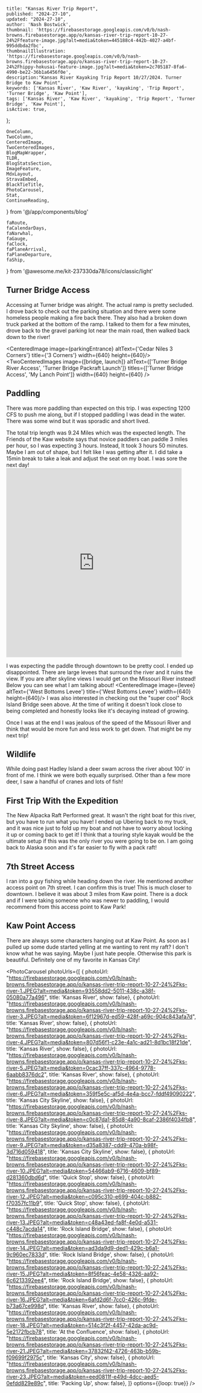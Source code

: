 
    title: "Kansas River Trip Report",
    published: "2024-27-10",
    updated: "2024-27-10",
    author: 'Nash Bostwick',
    thumbnail: 'https://firebasestorage.googleapis.com/v0/b/nash-browns.firebasestorage.app/o/kansas-river-trip-report-10-27-24%2Ffeature-image.jpg?alt=media&token=445188c4-442b-4027-a4bf-995ddbda2fbc',
    thumbnailIllustration: 'https://firebasestorage.googleapis.com/v0/b/nash-browns.firebasestorage.app/o/kansas-river-trip-report-10-27-24%2Fhippy-hokusai-feature-image.jpg?alt=media&token=2c705187-8fa6-4990-be22-36b1a6456f0e',
    description:"Kansas River Kayaking Trip Report 10/27/2024. Turner Bridge to Kaw Point",
    keywords: ['Kansas River', 'Kaw River', 'kayaking', 'Trip Report', 'Turner Bridge', 'Kaw Point'],
    tags: ['Kansas River', 'Kaw River', 'kayaking', 'Trip Report', 'Turner Bridge', 'Kaw Point'],
    isActive: true,
};




    OneColumn,
    TwoColumn,
    CenteredImage, 
    TwoCenteredImages, 
    BlogMapWrapper,
    TLDR,
    BlogStatsSection,
    ImageFeature,
    MdxLayout,
    StravaEmbed,
    BlackTieTitle,
    PhotoCarousel,
    Stat,
    ContinueReading,
} from '@/app/components/blog'

    faRoute,
    faCalendarDays,
    faNarwhal,
    faGauge,
    faClock,
    faPlaneArrival,
    faPlaneDeparture,
    faShip,
} from '@awesome.me/kit-237330da78/icons/classic/light'

<ImageFeature
title='Kansas River Trip Report'
image={featureImage}
/>

<BlogStatsSection>
    <Stat title={'Distance'} stat={'9 Mi'} icon={faRoute}/>
    <Stat title={'Days'} stat={'1'} icon={faCalendarDays}/>
    <Stat title={'Speed(CFS)'} stat={'1200'} icon={faGauge}/>
    <Stat title={'Paddle Time'} stat={'3:39:17'} icon={faClock}/>
    <Stat title={'Difficulty'} stat={'Hard'} icon={faShip}/>
    <Stat title={'Put In'} stat={'Turner Bridge'} icon={faPlaneArrival}/>
    <Stat title={'Take Out'} stat={'Kaw Point'} icon={faPlaneDeparture}/>
    <Stat title={'Fish Caught'} stat={'0'} icon={faNarwhal}/>
</BlogStatsSection>


<MdxLayout>

<TLDR
text="I had a great late October trip on the Kaw. The fall colors were beautiful. The river was slow resulting in lots of paddling!"
/>

## Turner Bridge Access
Accessing at Turner bridge was alright. The actual ramp is pretty secluded. I drove back to check out the parking situation and there were some homeless people making a fire back there. They also had a broken down truck parked at the bottom of the ramp. I talked to them for a few minutes, drove back to the gravel parking lot near the main road, then walked back down to the river!

<CenteredImage image={parkingEntrance} altText={'Cedar Niles 3 Corners'} title={'3 Corners'} width={640} height={640}/>
<TwoCenteredImages image={[bridge, launch]} altText={['Turner Bridge River Access', 'Turner Bridge Packraft Launch']} titles={['Turner Bridge Access', 'My Lanch Point']} width={640} height={640} />

## Paddling
There was more paddling than expected on this trip. I was expecting 1200 CFS to push me along, but if I stopped paddling I was dead in the water. There was some wind but it was sporadic and short lived. 

The total trip length was 9.24 Miles which was the expected length. The Friends of the Kaw website says that novice paddlers can paddle 3 miles per hour, so I was expecting 3 hours. Instead, It took 3 hours 50 minutes. Maybe I am out of shape, but I felt like I was getting after it. I did take a 15min break to take a leak and adjust the seat on my boat. I was sore the next day!
<TwoColumn>
    <StravaEmbed
    dataEmbedId={12760366647}
    />
    <iframe src='https://connect.garmin.com/modern/activity/embed/17393317922' title='Turner Bridge -> Confluence' width='465' height='500' frameBorder='0'></iframe>
</TwoColumn>

I was expecting the paddle through downtown to be pretty cool. I ended up disappointed. There are large levees that surround the river and it ruins the view. If you are after skyline views I would get on the Missouri River instead! Below you can see what I am talking about!
<CenteredImage image={levee} altText={'West Bottoms Levee'} title={'West Bottoms Levee'} width={640} height={640}/>
I was also interested in checking out the "super cool" Rock Island Bridge seen above. At the time of writing it doesn't look close to being completed and honestly looks like it's decaying instead of growing.

Once I was at the end I was jealous of the speed of the Missouri River and think that would be more fun and less work to get down. That might be my next trip!

## Wildlife
While doing past Hadley Island a deer swam across the river about 100' in front of me. I think we were both equally surprised. Other than a few more deer, I saw a handful of cranes and lots of fish!

## First Trip With the Expedition
The New Alpacka Raft Performed great. It wasn't the right boat for this river, but you have to run what you have! I ended up Ubering back to my truck, and it was nice just to fold up my boat and not have to worry about locking it up or coming back to get it! I think that a touring style kayak would be the ultimate setup if this was the only river you were going to be on. I am going back to Alaska soon and it's far easier to fly with a pack raft!

## 7th Street Access
<TwoColumn>
<div className={'w-full sm:w-1/2'}>
I ran into a guy fishing while heading down the river. He mentioned another access point on 7th street. I can confirm this is true! This is much closer to downtown. I believe it was about 3 miles from Kaw point. There is a dock and if I were taking someone who was newer to paddling, I would recommend from this access point to Kaw Park!
</div>

<div className={'w-full sm:w-1/2'}>
    <BlogMapWrapper
        mapUrl={'https://www.google.com/maps/embed?pb=!1m14!1m12!1m3!1d1330.9936975780722!2d-94.62390219269248!3d39.075721519037145!2m3!1f0!2f0!3f0!3m2!1i1024!2i768!4f13.1!5e1!3m2!1sen!2sus!4v1730138050344!5m2!1sen!2sus'}
    />
</div>
</TwoColumn>

## Kaw Point Access

<TwoColumn>
    There are always some characters hanging out at Kaw Point. As soon as I pulled up some dude started yelling at me wanting to rent my raft? I don't know what he was saying. Maybe I just hate people. Otherwise this park is beautiful. Definitely one of my favorite in Kansas City!
    <CenteredImage image={kawPoint} altText={'Kaw Point Downtown Kansas City Overlook'} title={'Kaw Point'} width={320} height={320}/>
</TwoColumn>

</MdxLayout>

<OneColumn>
    <BlackTieTitle
        title='Photo Gallery'
    />
</OneColumn>

<br/>

<PhotoCarousel 
photoUrls={[
{ photoUrl: "https://firebasestorage.googleapis.com/v0/b/nash-browns.firebasestorage.app/o/kansas-river-trip-report-10-27-24%2Fks-river-1.JPEG?alt=media&token=93558dd2-5011-438c-a38f-05080a77a496", title: 'Kansas River', show: false},
{ photoUrl: "https://firebasestorage.googleapis.com/v0/b/nash-browns.firebasestorage.app/o/kansas-river-trip-report-10-27-24%2Fks-river-3.JPEG?alt=media&token=6f12967d-ed59-428f-a69c-904c843afa7d", title: 'Kansas River', show: false},
{ photoUrl: "https://firebasestorage.googleapis.com/v0/b/nash-browns.firebasestorage.app/o/kansas-river-trip-report-10-27-24%2Fks-river-4.JPEG?alt=media&token=807d56f1-c23e-4a1c-ad21-8d1bc18f21de", title: 'Kansas River', show: false},
{ photoUrl: "https://firebasestorage.googleapis.com/v0/b/nash-browns.firebasestorage.app/o/kansas-river-trip-report-10-27-24%2Fks-river-5.JPEG?alt=media&token=0cac37ff-337c-4964-9778-6aabb8376dc2", title: 'Kansas River', show: false},
{ photoUrl: "https://firebasestorage.googleapis.com/v0/b/nash-browns.firebasestorage.app/o/kansas-river-trip-report-10-27-24%2Fks-river-6.JPEG?alt=media&token=359f5e5c-af5d-4e4a-bcc7-fddf49090222", title: 'Kansas City Skyline', show: false},
{ photoUrl: "https://firebasestorage.googleapis.com/v0/b/nash-browns.firebasestorage.app/o/kansas-river-trip-report-10-27-24%2Fks-river-8.JPEG?alt=media&token=c0c87da1-85d8-4a90-8caf-2386f4034fb8", title: 'Kansas City Skyline', show: false},
{ photoUrl: "https://firebasestorage.googleapis.com/v0/b/nash-browns.firebasestorage.app/o/kansas-river-trip-report-10-27-24%2Fks-river-9.JPEG?alt=media&token=d35a8387-cdd9-470a-b98f-3d716d059418", title: 'Kansas City Skyline', show: false},
{ photoUrl: "https://firebasestorage.googleapis.com/v0/b/nash-browns.firebasestorage.app/o/kansas-river-trip-report-10-27-24%2Fks-river-10.JPEG?alt=media&token=54466ab9-6716-4609-bf89-d281360dbd6d", title: 'Quick Stop', show: false},
{ photoUrl: "https://firebasestorage.googleapis.com/v0/b/nash-browns.firebasestorage.app/o/kansas-river-trip-report-10-27-24%2Fks-river-12.JPEG?alt=media&token=c095c310-e699-404c-b882-f70357fc11b9", title: 'Quick Stop', show: false},
{ photoUrl: "https://firebasestorage.googleapis.com/v0/b/nash-browns.firebasestorage.app/o/kansas-river-trip-report-10-27-24%2Fks-river-13.JPEG?alt=media&token=c48a43ed-fa8f-4e0d-a531-c448c7acda14", title: 'Rock Island Bridge', show: false},
{ photoUrl: "https://firebasestorage.googleapis.com/v0/b/nash-browns.firebasestorage.app/o/kansas-river-trip-report-10-27-24%2Fks-river-14.JPEG?alt=media&token=ad3da9d9-ded1-429c-b6a1-9c960ec7833d", title: 'Rock Island Bridge', show: false},
{ photoUrl: "https://firebasestorage.googleapis.com/v0/b/nash-browns.firebasestorage.app/o/kansas-river-trip-report-10-27-24%2Fks-river-15.JPEG?alt=media&token=8f56feac-4e58-4326-aa92-6c6213392ee4", title: 'Rock Island Bridge', show: false},
{ photoUrl: "https://firebasestorage.googleapis.com/v0/b/nash-browns.firebasestorage.app/o/kansas-river-trip-report-10-27-24%2Fks-river-16.JPEG?alt=media&token=6afd2d6f-7cc0-426c-9fde-b73a67ce998d", title: 'Kansas River', show: false},
{ photoUrl: "https://firebasestorage.googleapis.com/v0/b/nash-browns.firebasestorage.app/o/kansas-river-trip-report-10-27-24%2Fks-river-18.JPEG?alt=media&token=514c3f2f-4457-42da-ac9d-5e2172fbcb78", title: 'At the Confluence', show: false},
{ photoUrl: "https://firebasestorage.googleapis.com/v0/b/nash-browns.firebasestorage.app/o/kansas-river-trip-report-10-27-24%2Fks-river-21.JPEG?alt=media&token=37832f42-4726-463b-b59b-f09699f2975c", title: 'Kansas City', show: false},
{ photoUrl: "https://firebasestorage.googleapis.com/v0/b/nash-browns.firebasestorage.app/o/kansas-river-trip-report-10-27-24%2Fks-river-23.JPEG?alt=media&token=eed0811f-e49d-4dcc-aed5-0efdd829e89c", title: 'Packing Up', show: false},
]}
options={{loop: true}} 
/>

<MdxLayout>
<ContinueReading 
    articleOne={relatedArticleOne}
    articleTwo={relatedArticleTwo}
    articleThree={relatedArticleThree}
/>

</MdxLayout>
